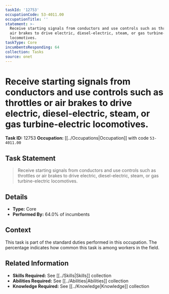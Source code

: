 ```yaml
---
taskId: '12753'
occupationCode: 53-4011.00
occupationTitle: ''
statement: >-
  Receive starting signals from conductors and use controls such as throttles or
  air brakes to drive electric, diesel-electric, steam, or gas turbine-electric
  locomotives.
taskType: Core
incumbentsResponding: 64
collection: Tasks
source: onet
---
```

# Receive starting signals from conductors and use controls such as throttles or air brakes to drive electric, diesel-electric, steam, or gas turbine-electric locomotives.

**Task ID:** 12753
**Occupation:** [[../Occupations|Occupation]] with code `53-4011.00`

## Task Statement

> Receive starting signals from conductors and use controls such as throttles or air brakes to drive electric, diesel-electric, steam, or gas turbine-electric locomotives.

## Details

- **Type:** Core
- **Performed By:** 64.0% of incumbents

## Context

This task is part of the standard duties performed in this occupation. The percentage indicates how common this task is among workers in the field.

## Related Information

- **Skills Required:** See [[../Skills|Skills]] collection
- **Abilities Required:** See [[../Abilities|Abilities]] collection
- **Knowledge Required:** See [[../Knowledge|Knowledge]] collection
